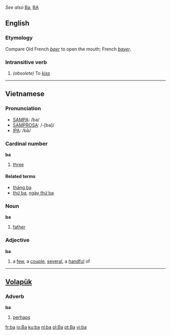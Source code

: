 ''See also'' [[Ba]], [[BA]]
==English==

===Etymology===
Compare Old French ''[[baer]]'' to open the mouth; French ''[[bayer]]''.

===Intransitive verb===
#''(obsolete)'' To [[kiss]]

-----

==Vietnamese==

===Pronunciation===
*[[SAMPA]]: /ba/
*[[SAMPROSA]]: /-[ba]/
*[[International Phonetic Alphabet|IPA]]: /bā/

===Cardinal number===
'''ba'''
#[[three]]

====Related terms====
*[[tháng ba]]
*[[thứ ba]], [[ngày thứ ba]]

===Noun===
'''ba'''
#[[father]]

===Adjective===
'''ba'''
#a [[few#Pronoun|few]], a [[couple]], [[several]], a [[handful]] of

-----

==[[Volapük]]==
===Adverb===
'''ba'''
#[[perhaps]]

[[fr:ba]]
[[io:Ba]]
[[ku:ba]]
[[nl:ba]]
[[pl:Ba]]
[[pt:Ba]]
[[vi:ba]]